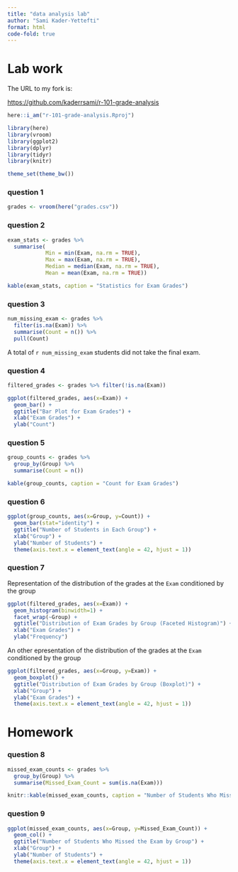 ```yaml
---
title: "data analysis lab"
author: "Sami Kader-Yettefti"
format: html
code-fold: true
---
```


# Lab work

The URL to my fork is: 

<https://github.com/kaderrsami/r-101-grade-analysis>

```r
here::i_am("r-101-grade-analysis.Rproj")

library(here)
library(vroom)
library(ggplot2)
library(dplyr)
library(tidyr)
library(knitr)

theme_set(theme_bw())
```

### question 1

```r
grades <- vroom(here("grades.csv"))
```

### question 2

```r
exam_stats <- grades %>% 
  summarise(
            Min = min(Exam, na.rm = TRUE),
            Max = max(Exam, na.rm = TRUE),
            Median = median(Exam, na.rm = TRUE),
            Mean = mean(Exam, na.rm = TRUE))
```

```r
kable(exam_stats, caption = "Statistics for Exam Grades")
```

### question 3

```r
num_missing_exam <- grades %>%
  filter(is.na(Exam)) %>%
  summarise(Count = n()) %>%
  pull(Count)
```

A total of `r num_missing_exam` students did not take the final exam.

### question 4

```r
filtered_grades <- grades %>% filter(!is.na(Exam))

ggplot(filtered_grades, aes(x=Exam)) +
  geom_bar() +
  ggtitle("Bar Plot for Exam Grades") +
  xlab("Exam Grades") +
  ylab("Count")
```

### question 5

```r
group_counts <- grades %>%
  group_by(Group) %>%
  summarise(Count = n())
```

```r
kable(group_counts, caption = "Count for Exam Grades")
```

### question 6

```r
ggplot(group_counts, aes(x=Group, y=Count)) +
  geom_bar(stat="identity") +
  ggtitle("Number of Students in Each Group") +
  xlab("Group") +
  ylab("Number of Students") +
  theme(axis.text.x = element_text(angle = 42, hjust = 1))
```

### question 7

Representation of the distribution of the grades at the `Exam` conditioned by the group


```r
ggplot(filtered_grades, aes(x=Exam)) +
  geom_histogram(binwidth=1) +
  facet_wrap(~Group) +
  ggtitle("Distribution of Exam Grades by Group (Faceted Histogram)") +
  xlab("Exam Grades") +
  ylab("Frequency")
```

An other epresentation of the distribution of the grades at the `Exam` conditioned by the group

```r
ggplot(filtered_grades, aes(x=Group, y=Exam)) +
  geom_boxplot() +
  ggtitle("Distribution of Exam Grades by Group (Boxplot)") +
  xlab("Group") +
  ylab("Exam Grades") +
  theme(axis.text.x = element_text(angle = 42, hjust = 1))
```
# Homework

### question 8

```r
missed_exam_counts <- grades %>%
  group_by(Group) %>%
  summarise(Missed_Exam_Count = sum(is.na(Exam)))
```

```r
knitr::kable(missed_exam_counts, caption = "Number of Students Who Missed the Exam in Each Group")
```

### question 9

```r
ggplot(missed_exam_counts, aes(x=Group, y=Missed_Exam_Count)) +
  geom_col() +
  ggtitle("Number of Students Who Missed the Exam by Group") +
  xlab("Group") +
  ylab("Number of Students") +
  theme(axis.text.x = element_text(angle = 42, hjust = 1))
```
